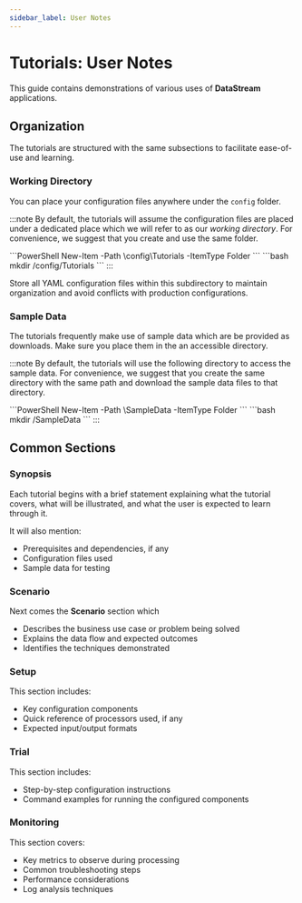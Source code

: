 ```yaml
---
sidebar_label: User Notes
---
```


# Tutorials: User Notes

This guide contains demonstrations of various uses of **DataStream** applications.

## Organization

The tutorials are structured with the same subsections to facilitate ease-of-use and learning.

### Working Directory

You can place your configuration files anywhere under the `config` folder.

:::note
By default, the tutorials will assume the configuration files are placed under a dedicated place which we will refer to as our _working directory_. For convenience, we suggest that you create and use the same folder.

<Tabs>
  <TabItem value="powershell" label="PowerShell" default>
    ```PowerShell
    New-Item -Path <vm_root>\config\Tutorials -ItemType Folder
    ```
  </TabItem>
  <TabItem value="bash" label="Bash">
    ```bash
    mkdir <vm_root>/config/Tutorials
    ```
  </TabItem>
</Tabs>
:::

Store all YAML configuration files within this subdirectory to maintain organization and avoid conflicts with production configurations.

### Sample Data

The tutorials frequently make use of sample data which are be provided as downloads. Make sure you place them in the an accessible directory.

:::note
By default, the tutorials will use the following directory to access the sample data. For convenience, we suggest that you create the same directory with the same path and download the sample data files to that directory.

<Tabs>
  <TabItem value="powershell" label="PowerShell" default>
    ```PowerShell
    New-Item -Path <vm_root>\SampleData -ItemType Folder
    ```
  </TabItem>
  <TabItem value="bash" label="Bash">
    ```bash
    mkdir <vm_root>/SampleData
    ```
  </TabItem>
</Tabs>
:::

## Common Sections

### Synopsis

Each tutorial begins with a brief statement explaining what the tutorial covers, what will be illustrated, and what the user is expected to learn through it.

It will also mention:

- Prerequisites and dependencies, if any
- Configuration files used
- Sample data for testing

### Scenario

Next comes the **Scenario** section which

- Describes the business use case or problem being solved
- Explains the data flow and expected outcomes
- Identifies the techniques demonstrated

### Setup

This section includes:

- Key configuration components
- Quick reference of processors used, if any
- Expected input/output formats

### Trial

This section includes:

- Step-by-step configuration instructions
- Command examples for running the configured components

### Monitoring

This section covers:

- Key metrics to observe during processing
- Common troubleshooting steps
- Performance considerations
- Log analysis techniques
